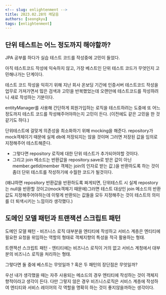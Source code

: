 ```yaml
---
<!-- slug: enlightenment -->
title: 2023.02.28의 깨달음
authors: [seongkyu]
tags: [enlightenment]
---
```


## 단위 테스트는 어느 정도까지 해야할까?

JPA 공부를 하다가 실습 테스트 코드를 작성중에 고민이 들었다.

아직 테스트코드 작성에 익숙하지 않고, 가장 베스트인 단위 테스트 코드가 무엇인지 고민해나가는 단계이다.

테스트 코드 작성을 익히기 위해 지난 회사 온보딩 기간에 인증서버 테스트코드 작성을 업무로 가져가면서 많은 검색과 고민을 반복했었는데 오랜만에 테스트코드를 작성하려니 새로 작성하는 기분이다.

entityManager를 사용해 간단하게 회원가입하는 로직을 테스트하려는 도중에 또 어느 정도까지 테스트 코드를 작성해주어야하는지 고민이 든다. (이전에도 같은 고민을 한 것 같기도 하다.)

단위테스트에 걸맞게 의존성을 최소화하기 위해 mocking을 해준다. repository가 mock객체이기 때문에 실제  db에 저장되지는 않을 것이며 그러면 저장된 값을 임의로 지정해주어 테스트해준다.

- 그렇다면 repository 로직에 대한 단위 테스트가 추가되어야할 것이다.
- 그리고 join 메소드는 반환값을 repository.save로 받은 값이 아닌 member.getId(member 객체는 join의 인자로 받는 값.)을 반환하도록 하는 것이 좀더 단위 테스트를 작성하기에 수월한 코드가 될것이다.

(왜냐하면 repository 반환값을 반환하도록 짜게되면, 단위테스트 시 실제 repostory는 null을 반환할 것이고(mock객체기 때문에)그러면 테스트 대상인 join 메소드의 반환값도 지정해주어야하는데 이렇게 반환되는 값들을 모두 지정해주는 것이 테스트의 의미를 더 퇴색시키는 느낌이라 생각했다.)

## 도메인 모델 패턴과 트랜잭션 스크립트 패턴

도메인 모델 패턴 - 비즈니스 로직 대부분을 엔티티에 작성하고 서비스 계층은 엔티티에 필요한 요청을 위임하는 역할의 형태로 객체지향의 특성을 적극 활용하는 형태.

트랜잭션 스크립트 패턴 - 엔티티에는 비즈니스 로직이 거의 없고 서비스 계청에서 대부분의 비즈니스 로직을 처리하는 형태.

그렇다면 둘 중에 베스트는 무엇일까 ? 혹은 두 패턴의 장단점은 무엇일까?

우선 내가 생각했을 때는 자주 사용되는 메소드의 경우 엔티티에 작성하는 것이 객체지향적이라고 생각이 든다. 다만 그렇지 않은 경우 비즈니스로직은 서비스 계층에 작성하여 엔티티와 서비스 레이어의 각 역할을 명확히 하는 것이 좋지않을까하는 생각이다.